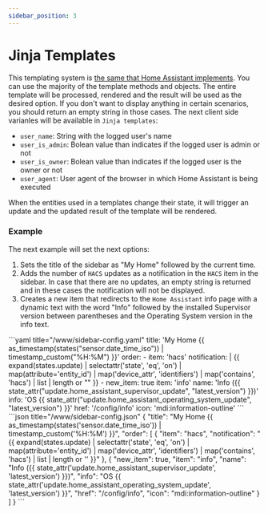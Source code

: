 ```yaml
---
sidebar_position: 3
---
```



# Jinja Templates

This templating system is [the same that Home Assistant implements](https://www.home-assistant.io/docs/configuration/templating). You can use the majority of the template methods and objects. The entire template will be processed, rendered and the result will be used as the desired option. If you don't want to display anything in certain scenarios, you should return an empty string in those cases. The next client side varianles will be available in `Jinja templates`:

* `user_name`: String with the logged user's name
* `user_is_admin`: Bolean value than indicates if the logged user is admin or not
* `user_is_owner`: Bolean value than indicates if the logged user is the owner or not
* `user_agent`: User agent of the browser in which Home Assistant is being executed

When the entities used in a templates change their state, it will trigger an update and the updated result of the template will be rendered.

### Example

The next example will set the next options:

1. Sets the title of the sidebar as "My Home" followed by the current time.
2. Adds the number of `HACS` updates as a notification in the `HACS` item in the sidebar. In case that there are no updates, an empty string is returned and in these cases the notification will not be displayed.
3. Creates a new item that redirects to the `Home Assistant` info page with a dynamic text with the word "Info" followed by the installed Supervisor version between parentheses and the Operating System version in the info text.

<Tabs groupId="config">
  <TabItem value="yaml" label="YAML" default>
    ```yaml title="<config directory>/www/sidebar-config.yaml"
    title: 'My Home {{ as_timestamp(states("sensor.date_time_iso")) | timestamp_custom("%H:%M") }}'
    order:
      - item: 'hacs'
        notification: |
          {{
            expand(states.update)
            | selectattr('state', 'eq', 'on')
            | map(attribute='entity_id')
            | map('device_attr', 'identifiers')
            | map('contains', 'hacs')
            | list
            | length or ""
          }}
      - new_item: true
        item: 'info'
        name: 'Info ({{ state_attr("update.home_assistant_supervisor_update", "latest_version") }})'
        info: 'OS {{ state_attr("update.home_assistant_operating_system_update", "latest_version") }}'
        href: '/config/info'
        icon: 'mdi:information-outline'
    ```
  </TabItem>
  <TabItem value="json" label="JSON">
    ```json title="<config directory>/www/sidebar-config.json"
    {
      "title": "My Home {{ as_timestamp(states('sensor.date_time_iso')) | timestamp_custom('%H:%M') }}",
      "order": [
        {
          "item": "hacs",
          "notification": "{{ expand(states.update) | selectattr('state', 'eq', 'on') | map(attribute='entity_id') | map('device_attr', 'identifiers') | map('contains', 'hacs') | list | length or '' }}"
        },
        {
          "new_item": true,
          "item": "info",
          "name": "Info ({{ state_attr('update.home_assistant_supervisor_update', 'latest_version') }})",
          "info": "OS {{ state_attr('update.home_assistant_operating_system_update', 'latest_version') }}",
          "href": "/config/info",
          "icon": "mdi:information-outline"
        }
      ]
    }
    ```
  </TabItem>
</Tabs>